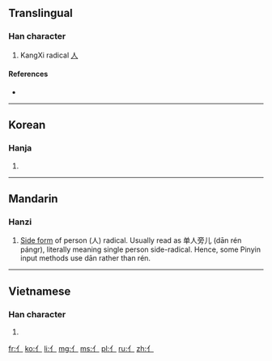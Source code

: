 ==Translingual==
{{stroke order|type=animate}}

===Han character===
{{Han char|rn=9|rad=人|as=00|sn=2|var=1|four=|canj=竹中 (HL)}}

# KangXi radical [[Index:Chinese radical/人|人]]

====References====
* {{Han ref|kx=0091.011|dj=0192.010|hdz=10101.101|uh=4EBB|ud=20155}}

----

==Korean==

===Hanja===
{{ko-hanja|hangeul=사|rv=sa|mr=sa}}

# {{defn|lang=ko|sort=人00}}

----

==Mandarin==

===Hanzi===
{{cmn-hanzi|pin=[[rén]] ([[ren2]])|wg=jen<sup>2</sup>}}

# [[:w:Radical (Chinese character)|Side form]] of person (人) radical. Usually read as 单人旁儿 (dān rén pángr), literally meaning single person side-radical. Hence, some Pinyin input methods use dān rather than rén.

----

==Vietnamese==

===Han character===
{{vi-hantu|[[nhân]]|rs=人00}}

# {{defn|lang=vi|sort=人00}}

[[fr:亻]]
[[ko:亻]]
[[li:亻]]
[[mg:亻]]
[[ms:亻]]
[[pl:亻]]
[[ru:亻]]
[[zh:亻]]